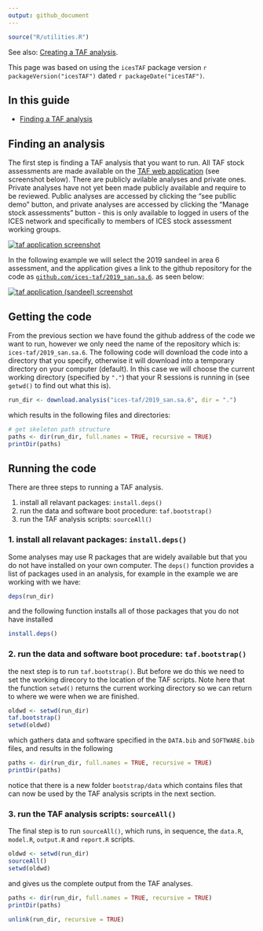 ```yaml
---
output: github_document
---
```


```r
source("R/utilities.R")
```

See also:
[Creating a TAF analysis](Creating-a-TAF-analysis).

This page was based on using the `icesTAF` package version ```r packageVersion("icesTAF")```
dated ```r packageDate("icesTAF")```.

## In this guide

* [Finding a TAF analysis](#finding-a-taf-analysis)


## Finding an analysis

The first step is finding a TAF analysis that you want to run.  All TAF stock assessments
are made available on the [TAF web application](https://taf.ices.dk/app/about) 
(see screenshot below). There are publicly avilable analyses and private ones.  Private 
analyses have not yet been made publicly available and require to be reviewed. Public 
analyses are accessed by clicking the "see publlic demo" button, and private analyses are 
accessed by clicking the "Manage stock assessments" button - this is only available to 
logged in users of the ICES network and specifically to members of ICES stock assessment 
working groups.

[![taf application screenshot](img/taf-app.png)](https://taf.ices.dk/app/about)

In the following example we will select the 2019 sandeel in area 6 assessment, and the 
application gives a link to the github repository for the code as 
[`github.com/ices-taf/2019_san.sa.6`](https://github.com/ices-taf/2019_san.sa.6). 
as seen below:

[![taf application (sandeel) screenshot](img/taf-app-sandeel.png)](https://taf.ices.dk/app/demo#!/2019/san.sa.6)


## Getting the code

From the previous section we have found the github address of the code we want to run, however we
only need the name of the repository which is: `ices-taf/2019_san.sa.6`.  The following code
will download the code into a directory that you specify, otherwise it will download
into a temporary directory on your computer (default).  In this case we will choose the current
working directory (specified by `"."`) that your R sessions is running in (see `getwd()` to find out what this is).

```r
run_dir <- download.analysis("ices-taf/2019_san.sa.6", dir = ".")
```

which results in the following files and directories:
```r
# get skeleton path structure
paths <- dir(run_dir, full.names = TRUE, recursive = TRUE)
printDir(paths)
```

## Running the code

There are three steps to running a TAF analysis.

1. install all relavant packages: `install.deps()`
2. run the data and software boot procedure: `taf.bootstrap()`
3. run the TAF analysis scripts: `sourceAll()`

### 1. install all relavant packages: `install.deps()`

Some analyses may use R packages that are widely available but that you do not have installed
on your own computer. The `deps()` function provides a list of packages used in an analysis,
for example in the example we are working with we have:
```r
deps(run_dir)
```

and the following function installs all of those packages that you do not have installed
```r
install.deps()
```

### 2. run the data and software boot procedure: `taf.bootstrap()`

the next step is to run `taf.bootstrap()`.  But before we do this we need to set the working
direcory to the location of the TAF scripts.  Note here that the function `setwd()` returns the
current working directory so we can return to where we were when we are finished.
```r
oldwd <- setwd(run_dir)
taf.bootstrap()
setwd(oldwd)
```

which gathers data and software specified in the `DATA.bib` and `SOFTWARE.bib` files, and
results in the following
```r
paths <- dir(run_dir, full.names = TRUE, recursive = TRUE)
printDir(paths)
```

notice that there is a new folder `bootstrap/data` which contains files that can now be used
by the TAF analysis scripts in the next section.

### 3. run the TAF analysis scripts: `sourceAll()`

The final step is to run `sourceAll()`, which runs, in sequence, the `data.R`, `model.R`, 
`output.R` and `report.R` scripts.
```r
oldwd <- setwd(run_dir)
sourceAll()
setwd(oldwd)
```

and gives us the complete output from the TAF analyses.
```r
paths <- dir(run_dir, full.names = TRUE, recursive = TRUE)
printDir(paths)
```


```r
unlink(run_dir, recursive = TRUE)
```
